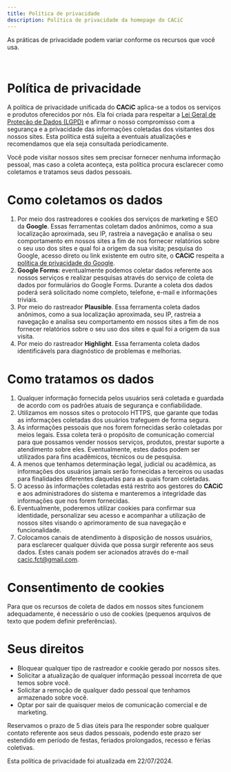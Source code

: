 ```yaml
---
title: Política de privacidade
description: Política de privacidade da homepage do CACiC
---
```



As práticas de privacidade podem variar conforme os recursos que você usa.

<br />

<PrivacyCards />

# Política de privacidade

A política de privacidade unificada do **CACiC** aplica-se a todos os serviços e produtos oferecidos por nós. Ela foi criada para respeitar a [Lei Geral de Proteção de Dados (LGPD)](https://www.planalto.gov.br/ccivil_03/_ato2015-2018/2018/lei/L13709compilado.htm) e afirmar o nosso compromisso com a segurança e a privacidade das informações coletadas dos visitantes dos nossos sites.
Esta política está sujeita a eventuais atualizações e recomendamos que ela seja consultada periodicamente.

Você pode visitar nossos sites sem precisar fornecer nenhuma informação pessoal, mas caso a coleta aconteça, esta política procura esclarecer como coletamos e tratamos seus dados pessoais.

# Como coletamos os dados

1. Por meio dos rastreadores e cookies dos serviços de marketing e SEO da **Google**. Essas ferramentas coletam dados anônimos, como a sua localização aproximada, seu IP, rastreia a navegação e analisa o seu comportamento em nossos sites a fim de nos fornecer relatórios sobre o seu uso dos sites e qual foi a origem da sua visita; pesquisa do Google, acesso direto ou link existente em outro site, o **CACiC** respeita a [política de privacidade do Google](https://policies.google.com/privacy?hl=pt-BR).
1. **Google Forms**: eventualmente podemos coletar dados referente aos nossos serviços e realizar pesquisas através do serviço de coleta de dados por formulários do Google Forms. Durante a coleta dos dados poderá será solicitado nome completo, telefone, e-mail e informações triviais.
1. Por meio do rastreador **Plausible**. Essa ferramenta coleta dados anônimos, como a sua localização aproximada, seu IP, rastreia a navegação e analisa seu comportamento em nossos sites a fim de nos fornecer relatórios sobre o seu uso dos sites e qual foi a origem da sua visita.
1. Por meio do rastreador **Highlight**. Essa ferramenta coleta dados identificávels para diagnóstico de problemas e melhorias.

# Como tratamos os dados

1. Qualquer informação fornecida pelos usuários será coletada e guardada de acordo com os padrões atuais de segurança e confiabilidade.
1. Utilizamos em nossos sites o protocolo HTTPS, que garante que todas as informações coletadas dos usuários trafeguem de forma segura.
1. As informações pessoais que nos forem fornecidas serão coletadas por meios legais. Essa coleta terá o propósito de comunicação comercial para que possamos vender nossos serviços, produtos, prestar suporte a atendimento sobre eles. Eventualmente, estes dados podem ser utilizados para fins acadêmicos, técnicos ou de pesquisa.
1. A menos que tenhamos determinação legal, judicial ou acadêmica, as informações dos usuários jamais serão fornecidas a terceiros ou usadas para finalidades diferentes daquelas para as quais foram coletadas.
1. O acesso às informações coletadas está restrito aos gestores do **CACiC** e aos administradores do sistema e manteremos a integridade das informações que nos forem fornecidas.
1. Eventualmente, poderemos utilizar cookies para confirmar sua identidade, personalizar seu acesso e acompanhar a utilização de nossos sites visando o aprimoramento de sua navegação e funcionalidade.
1. Colocamos canais de atendimento à disposição de nossos usuários, para esclarecer qualquer dúvida que possa surgir referente aos seus dados. Estes canais podem ser acionados através do e-mail cacic.fct@gmail.com.

# Consentimento de cookies

Para que os recursos de coleta de dados em nossos sites funcionem adequadamente, é necessário o uso de cookies (pequenos arquivos de texto que podem definir preferências).

# Seus direitos

- Bloquear qualquer tipo de rastreador e cookie gerado por nossos sites.
- Solicitar a atualização de qualquer informação pessoal incorreta de que temos sobre você.
- Solicitar a remoção de qualquer dado pessoal que tenhamos armazenado sobre você.
- Optar por sair de quaisquer meios de comunicação comercial e de marketing.

Reservamos o prazo de 5 dias úteis para lhe responder sobre qualquer contato referente aos seus dados pessoais, podendo este prazo ser estendido em período de festas, feriados prolongados, recesso e férias coletivas.

Esta política de privacidade foi atualizada em 22/07/2024.
